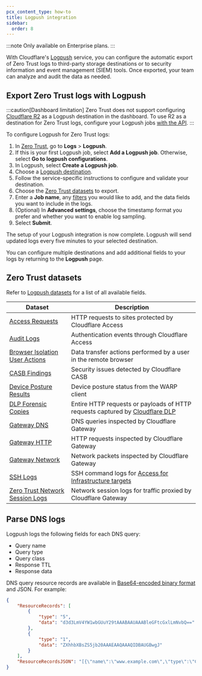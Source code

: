 ```yaml
---
pcx_content_type: how-to
title: Logpush integration
sidebar:
  order: 8
---
```


:::note
Only available on Enterprise plans.
:::

With Cloudflare's [Logpush](/logs/logpush/) service, you can configure the automatic export of Zero Trust logs to third-party storage destinations or to security information and event management (SIEM) tools. Once exported, your team can analyze and audit the data as needed.

## Export Zero Trust logs with Logpush

:::caution[Dashboard limitation]
Zero Trust does not support configuring [Cloudflare R2](/logs/logpush/logpush-job/enable-destinations/r2/) as a Logpush destination in the dashboard. To use R2 as a destination for Zero Trust logs, configure your Logpush jobs [with the API](/logs/logpush/logpush-job/enable-destinations/r2/#manage-via-api).
:::

To configure Logpush for Zero Trust logs:

1. In [Zero Trust](https://one.dash.cloudflare.com/), go to **Logs** > **Logpush**.
2. If this is your first Logpush job, select **Add a Logpush job**. Otherwise, select **Go to logpush configurations**.
3. In Logpush, select **Create a Logpush job**.
4. Choose a [Logpush destination](/logs/logpush/logpush-job/enable-destinations/).
5. Follow the service-specific instructions to configure and validate your destination.
6. Choose the [Zero Trust datasets](#zero-trust-datasets) to export.
7. Enter a **Job name**, any [filters](/logs/logpush/logpush-job/filters/) you would like to add, and the data fields you want to include in the logs.
8. (Optional) In **Advanced settings**, choose the timestamp format you prefer and whether you want to enable log sampling.
9. Select **Submit**.

The setup of your Logpush integration is now complete. Logpush will send updated logs every five minutes to your selected destination.

You can configure multiple destinations and add additional fields to your logs by returning to the **Logpush** page.

## Zero Trust datasets

Refer to [Logpush datasets](/logs/logpush/logpush-job/datasets/) for a list of all available fields.

| Dataset                                                                                            | Description                                                                                                                                                 |
| -------------------------------------------------------------------------------------------------- | ----------------------------------------------------------------------------------------------------------------------------------------------------------- |
| [Access Requests](/logs/logpush/logpush-job/datasets/account/access_requests/)                             | HTTP requests to sites protected by Cloudflare Access                                                                                                       |
| [Audit Logs](/logs/logpush/logpush-job/datasets/account/audit_logs/)                                       | Authentication events through Cloudflare Access                                                                                                             |
| [Browser Isolation User Actions](/logs/logpush/logpush-job/datasets/account/biso_user_actions/)                                       | Data transfer actions performed by a user in the remote browser                                                                                                            |
| [CASB Findings](/logs/logpush/logpush-job/datasets/account/casb_findings/)                                 | Security issues detected by Cloudflare CASB                                                                                                                 |
| [Device Posture Results](/logs/logpush/logpush-job/datasets/account/device_posture_results/)               | Device posture status from the WARP client                                                                                                                  |
| [DLP Forensic Copies](/logs/logpush/logpush-job/datasets/account/dlp_forensic_copies/)                     | Entire HTTP requests or payloads of HTTP requests captured by [Cloudflare DLP](/cloudflare-one/policies/data-loss-prevention/dlp-policies/logging-options/) |
| [Gateway DNS](/logs/logpush/logpush-job/datasets/account/gateway_dns/)                                     | DNS queries inspected by Cloudflare Gateway                                                                                                                 |
| [Gateway HTTP](/logs/logpush/logpush-job/datasets/account/gateway_http/)                                   | HTTP requests inspected by Cloudflare Gateway                                                                                                               |
| [Gateway Network](/logs/logpush/logpush-job/datasets/account/gateway_network/)                             | Network packets inspected by Cloudflare Gateway                                                                                                             |
| [SSH Logs](/logs/logpush/logpush-job/datasets/account/ssh_logs/)                                           | SSH command logs for [Access for Infrastructure targets](/cloudflare-one/connections/connect-networks/use-cases/ssh/ssh-infrastructure-access/)             |
| [Zero Trust Network Session Logs](/logs/logpush/logpush-job/datasets/account/zero_trust_network_sessions/) | Network session logs for traffic proxied by Cloudflare Gateway                                                                                              |

## Parse DNS logs

Logpush logs the following fields for each DNS query:

- Query name
- Query type
- Query class
- Response TTL
- Response data

DNS query resource records are available in [Base64-encoded binary format](https://datatracker.ietf.org/doc/html/rfc1035#section-4.1.3) and JSON. For example:

```json
{
	"ResourceRecords": [
		{
			"type": "5",
			"data": "d3d3LmV4YW1wbGUuY29tAAABAAUAAABleGFtcGxlLmNvbQ=="
		},
		{
			"type": "1",
			"data": "ZXhhbXBsZS5jb20AAAEAAQAAAQIDBAUGBwgJ"
		}
	],
	"ResourceRecordsJSON": "[{\"name\":\"www.example.com\",\"type\":\"CNAME\",\"class\":\"IN\",\"ttl\":300,\"rdata\":\"example.com.\"},{\"name\":\"example.com\",\"type\":\"A\",\"class\":\"IN\",\"ttl\":300,\"rdata\":\"203.0.113.0\"}]"
}
```
